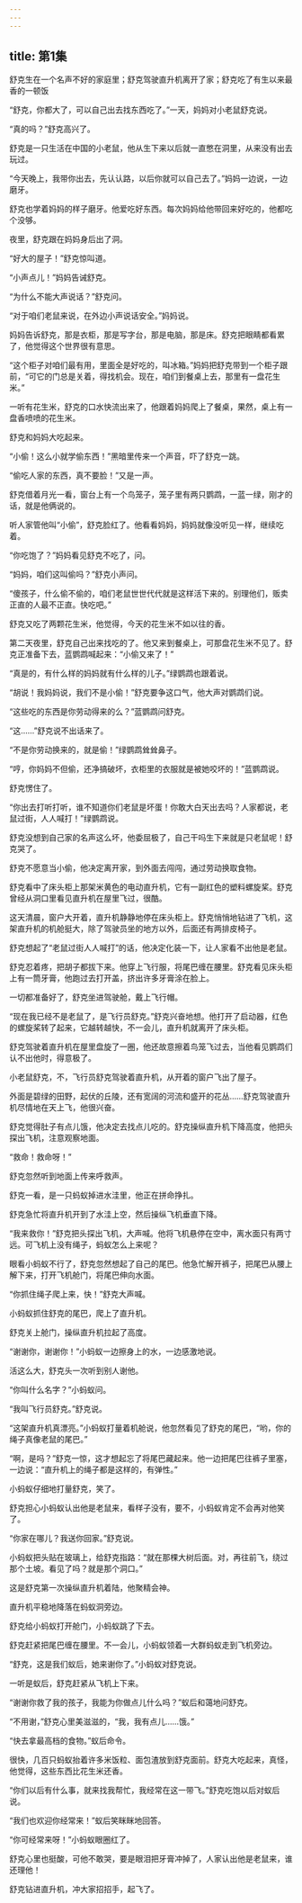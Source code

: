 ```yaml
---
---
---
```

title: 第1集
---





舒克生在一个名声不好的家庭里；舒克驾驶直升机离开了家；舒克吃了有生以来最香的一顿饭



“舒克，你都大了，可以自己出去找东西吃了。”一天，妈妈对小老鼠舒克说。

“真的吗？”舒克高兴了。

舒克是一只生活在中国的小老鼠，他从生下来以后就一直憋在洞里，从来没有出去玩过。

“今天晚上，我带你出去，先认认路，以后你就可以自己去了。”妈妈一边说，一边磨牙。

舒克也学着妈妈的样子磨牙。他爱吃好东西。每次妈妈给他带回来好吃的，他都吃个没够。

夜里，舒克跟在妈妈身后出了洞。

“好大的屋子！”舒克惊叫道。

“小声点儿！”妈妈告诫舒克。

“为什么不能大声说话？”舒克问。

“对于咱们老鼠来说，在外边小声说话安全。”妈妈说。

妈妈告诉舒克，那是衣柜，那是写字台，那是电脑，那是床。舒克把眼睛都看累了，他觉得这个世界很有意思。

“这个柜子对咱们最有用，里面全是好吃的，叫冰箱。”妈妈把舒克带到一个柜子跟前，“可它的门总是关着，得找机会。现在，咱们到餐桌上去，那里有一盘花生米。”

一听有花生米，舒克的口水快流出来了，他跟着妈妈爬上了餐桌，果然，桌上有一盘香喷喷的花生米。

舒克和妈妈大吃起来。

“小偷！这么小就学偷东西！”黑暗里传来一个声音，吓了舒克一跳。

“偷吃人家的东西，真不要脸！”又是一声。

舒克借着月光一看，窗台上有一个鸟笼子，笼子里有两只鹦鹉，一蓝一绿，刚才的话，就是他俩说的。

听人家管他叫“小偷”，舒克脸红了。他看看妈妈，妈妈就像没听见一样，继续吃着。

“你吃饱了？”妈妈看见舒克不吃了，问。

“妈妈，咱们这叫偷吗？”舒克小声问。

“傻孩子，什么偷不偷的，咱们老鼠世世代代就是这样活下来的。别理他们，贩卖正直的人最不正直。快吃吧。”

舒克又吃了两颗花生米，他觉得，今天的花生米不如以往的香。

第二天夜里，舒克自己出来找吃的了。他又来到餐桌上，可那盘花生米不见了。舒克正准备下去，蓝鹦鹉喊起来：“小偷又来了！”

“真是的，有什么样的妈妈就有什么样的儿子。”绿鹦鹉也跟着说。

“胡说！我妈妈说，我们不是小偷！”舒克要争这口气，他大声对鹦鹉们说。

“这些吃的东西是你劳动得来的么？”蓝鹦鹉问舒克。

“这……”舒克说不出话来了。

“不是你劳动换来的，就是偷！”绿鹦鹉耸耸鼻子。

“哼，你妈妈不但偷，还净搞破坏，衣柜里的衣服就是被她咬坏的！”蓝鹦鹉说。

舒克愣住了。

“你出去打听打听，谁不知道你们老鼠是坏蛋！你敢大白天出去吗？人家都说，老鼠过街，人人喊打！”绿鹦鹉说。

舒克没想到自己家的名声这么坏，他委屈极了，自己干吗生下来就是只老鼠呢！舒克哭了。

舒克不愿意当小偷，他决定离开家，到外面去闯闯，通过劳动换取食物。

舒克看中了床头柜上那架米黄色的电动直升机，它有一副红色的塑料螺旋桨。舒克曾经从洞口里看见直升机在屋里飞过，很酷。

这天清晨，窗户大开着，直升机静静地停在床头柜上。舒克悄悄地钻进了飞机，这架直升机的机舱挺大，除了驾驶员坐的地方以外，后面还有两排皮椅子。

舒克想起了“老鼠过街人人喊打”的话，他决定化装一下，让人家看不出他是老鼠。

舒克忍着疼，把胡子都拔下来。他穿上飞行服，将尾巴缠在腰里。舒克看见床头柜上有一筒牙膏，他跑过去打开盖，挤出许多牙膏涂在脸上。

一切都准备好了，舒克坐进驾驶舱，戴上飞行帽。

“现在我已经不是老鼠了，是飞行员舒克。”舒克兴奋地想。他打开了启动器，红色的螺旋桨转了起来，它越转越快，不一会儿，直升机就离开了床头柜。

舒克驾驶着直升机在屋里盘旋了一圈，他还故意擦着鸟笼飞过去，当他看见鹦鹉们认不出他时，得意极了。

小老鼠舒克，不，飞行员舒克驾驶着直升机，从开着的窗户飞出了屋子。

外面是碧绿的田野，起伏的丘陵，还有宽阔的河流和盛开的花丛……舒克驾驶直升机尽情地在天上飞，他很兴奋。

舒克觉得肚子有点儿饿，他决定去找点儿吃的。舒克操纵直升机下降高度，他把头探出飞机，注意观察地面。

“救命！救命呀！”

舒克忽然听到地面上传来呼救声。

舒克一看，是一只蚂蚁掉进水洼里，他正在拼命挣扎。

舒克急忙将直升机开到了水洼上空，然后操纵飞机垂直下降。

“我来救你！”舒克把头探出飞机，大声喊。他将飞机悬停在空中，离水面只有两寸远。可飞机上没有绳子，蚂蚁怎么上来呢？

眼看小蚂蚁不行了，舒克忽然想起了自己的尾巴。他急忙解开裤子，把尾巴从腰上解下来，打开飞机舱门，将尾巴伸向水面。

“你抓住绳子爬上来，快！”舒克大声喊。

小蚂蚁抓住舒克的尾巴，爬上了直升机。

舒克关上舱门，操纵直升机拉起了高度。

“谢谢你，谢谢你！”小蚂蚁一边擦身上的水，一边感激地说。

活这么大，舒克头一次听到别人谢他。

“你叫什么名字？”小蚂蚁问。

“我叫飞行员舒克。”舒克说。

“这架直升机真漂亮。”小蚂蚁打量着机舱说，他忽然看见了舒克的尾巴，“哟，你的绳子真像老鼠的尾巴。”

“啊，是吗？”舒克一惊，这才想起忘了将尾巴藏起来。他一边把尾巴往裤子里塞，一边说：“直升机上的绳子都是这样的，有弹性。”

小蚂蚁仔细地打量舒克，笑了。

舒克担心小蚂蚁认出他是老鼠来，看样子没有，要不，小蚂蚁肯定不会再对他笑了。

“你家在哪儿？我送你回家。”舒克说。

小蚂蚁把头贴在玻璃上，给舒克指路：“就在那棵大树后面。对，再往前飞，绕过那个土坡。看见了吗？就是那个洞口。”

这是舒克第一次操纵直升机着陆，他聚精会神。

直升机平稳地降落在蚂蚁洞旁边。

舒克给小蚂蚁打开舱门，小蚂蚁跳了下去。

舒克赶紧把尾巴缠在腰里。不一会儿，小蚂蚁领着一大群蚂蚁走到飞机旁边。

“舒克，这是我们蚁后，她来谢你了。”小蚂蚁对舒克说。

一听是蚁后，舒克赶紧从飞机上下来。

“谢谢你救了我的孩子，我能为你做点儿什么吗？”蚁后和蔼地问舒克。

“不用谢，”舒克心里美滋滋的，“我，我有点儿……饿。”

“快去拿最高档的食物。”蚁后命令。

很快，几百只蚂蚁抬着许多米饭粒、面包渣放到舒克面前。舒克大吃起来，真怪，他觉得，这些东西比花生米还香。

“你们以后有什么事，就来找我帮忙，我经常在这一带飞。”舒克吃饱以后对蚁后说。

“我们也欢迎你经常来！”蚁后笑眯眯地回答。

“你可经常来呀！”小蚂蚁眼圈红了。

舒克心里也挺酸，可他不敢哭，要是眼泪把牙膏冲掉了，人家认出他是老鼠来，谁还理他！

舒克钻进直升机，冲大家招招手，起飞了。